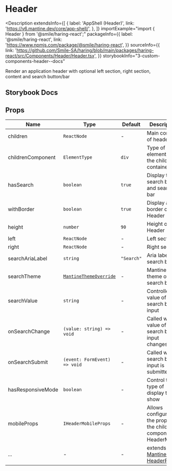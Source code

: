 # Header

<Description
  extendsInfo={[
    {
      label: 'AppShell (Header)',
      link: 'https://v6.mantine.dev/core/app-shell/',
    },
  ]}
  importExample="import { Header } from '@smile/haring-react';"
  packageInfo={{
    label: '@smile/haring-react',
    link: 'https://www.npmjs.com/package/@smile/haring-react',
  }}
  sourceInfo={{
    link: 'https://github.com/Smile-SA/haring/blob/main/packages/haring-react/src/Components/Header/Header.tsx',
  }}
  storybookInfo="3-custom-components-header--docs"
>
  Render an application header with optional left section, right section,
  content and search button/bar
</Description>

## Storybook Docs

<StorybookEmbed storyId="3-custom-components-header--docs" height="1510" />

## Props

| Name              | Type                                                                         | Default    | Description                                                                                          |
| ----------------- | ---------------------------------------------------------------------------- | ---------- | ---------------------------------------------------------------------------------------------------- |
| children          | `ReactNode`                                                                  | -          | Main content of header                                                                               |
| childrenComponent | `ElementType`                                                                | `div`      | Type of element for the children container                                                           |
| hasSearch         | `boolean`                                                                    | `true`     | Display the search button and search bar                                                             |
| withBorder        | `boolean`                                                                    | `true`     | Display a border on the Header                                                                       |
| height            | `number`                                                                     | `90`       | Height of Header                                                                                     |
| left              | `ReactNode`                                                                  | -          | Left section                                                                                         |
| right             | `ReactNode`                                                                  | -          | Right section                                                                                        |
| searchAriaLabel   | `string`                                                                     | `"Search"` | Aria label of search button                                                                          |
| searchTheme       | [`MantineThemeOverride`](https://v6.mantine.dev/theming/theme-object/#usage) | -          | Mantine theme of search bar                                                                          |
| searchValue       | `string`                                                                     | -          | Controlled value of search bar input                                                                 |
| onSearchChange    | `(value: string) => void`                                                    | -          | Called when value of search bar input changes                                                        |
| onSearchSubmit    | `(event: FormEvent) => void`                                                 | -          | Called when search bar input is submitted                                                            |
| hasResponsiveMode | `boolean`                                                                    | -          | Control the type of display to show                                                                  |
| mobileProps       | `IHeaderMobileProps`                                                         | -          | Allows configuring the props of the child component HeaderMobile                                     |
| ...               | -                                                                            | -          | extends [Mantine's HeaderProps](https://v6.mantine.dev/core/app-shell/?t=props#headercomponentprops) |
